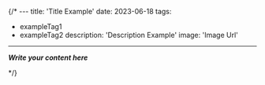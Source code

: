 {/* ---
title: 'Title Example'
date: 2023-06-18
tags:
  - exampleTag1
  - exampleTag2
description: 'Description Example'
image: 'Image Url'
---

***Write your content here***

*/}
